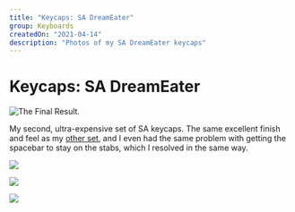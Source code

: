 ```yaml
---
title: "Keycaps: SA DreamEater"
group: Keyboards
createdOn: "2021-04-14"
description: "Photos of my SA DreamEater keycaps"
---
```


# Keycaps: SA DreamEater

![](flickr://51115115292 "The Final Result.")

My second, ultra-expensive set of SA keycaps. The same excellent finish and feel as my [other set](/keyboard/sa-vilebloom), and I even had the same problem with getting the spacebar to stay on the stabs, which I resolved in the same way.

![](flickr://51116474255)

![](flickr://51115430579)

![](flickr://51115593108)
